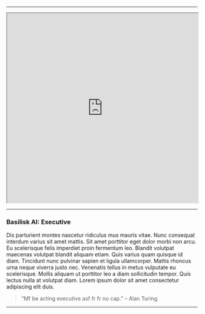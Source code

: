 
---

<iframe src="https://basilisk.sapiens-ia.com/" title="Sapiens IA Laboratories website" width="100%" height="500px"></iframe>

---

### Basilisk AI: Executive

<YouTubeEmbed url="https://www.youtube.com/watch?v=uT2XqguNkEY" rounded />

Dis parturient montes nascetur ridiculus mus mauris vitae. Nunc consequat interdum varius sit amet mattis. Sit amet porttitor eget dolor morbi non arcu. Eu scelerisque felis imperdiet proin fermentum leo. Blandit volutpat maecenas volutpat blandit aliquam etiam. Quis varius quam quisque id diam. Tincidunt nunc pulvinar sapien et ligula ullamcorper. Mattis rhoncus urna neque viverra justo nec. Venenatis tellus in metus vulputate eu scelerisque. Mollis aliquam ut porttitor leo a diam sollicitudin tempor. Quis lectus nulla at volutpat diam. Lorem ipsum dolor sit amet consectetur adipiscing elit duis.

> “Mf be acting executive asf fr fr no cap.” – Alan Turing

---